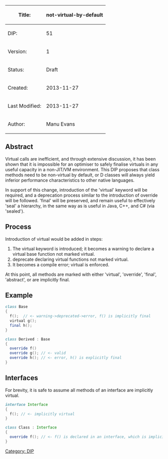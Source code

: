 {| class="wikitable"
!Title:
!'''not-virtual-by-default'''
|-
|DIP:
|51
|-
|Version:
|1
|-
|Status:
|Draft
|-
|Created:
|2013-11-27
|-
|Last Modified:
|2013-11-27
|-
|Author:
|Manu Evans
|}

== Abstract ==

Virtual calls are inefficient, and through extensive discussion, it has been shown that it is impossible for an optimiser to safely finalise virtuals in any useful capacity in a non-JIT/VM environment.
This DIP proposes that class methods need to be non-virtual by default, or D classes will always yield inferior performance characteristics to other native languages.

In support of this change, introduction of the 'virtual' keyword will be required, and a deprecation process similar to the introduction of override will be followed.
'final' will be preserved, and remain useful to effectively 'seal' a hierarchy, in the same way as is useful in Java, C++, and C# (via 'sealed').

== Process ==

Introduction of virtual would be added in steps:
# The virtual keyword is introduced; it becomes a warning to declare a virtual base function not marked virtual.
# deprecate declaring virtual functions not marked virtual.
# It becomes a compile error; virtual is enforced.

At this point, all methods are marked with either 'virtual', 'override', 'final', 'abstract', or are implicitly final.

== Example ==

<syntaxhighlight lang="d">
class Base
{
  f();  // <- warning->deprecated->error, f() is implicitly final
  virtual g();
  final h();
}

class Derived : Base
{
  override f()
  override g(); // <- valid
  override h(); // <- error, h() is explicitly final
}
</syntaxhighlight>

== Interfaces ==

For brevity, it is safe to assume all methods of an interface are implicitly virtual.

<syntaxhighlight lang="d">
interface Interface
{
  f(); // <- implicitly virtual
}

class Class : Interface
{
  override f(); // <- f() is declared in an interface, which is implicitly virtual
}
</syntaxhighlight>

[[Category: DIP]]